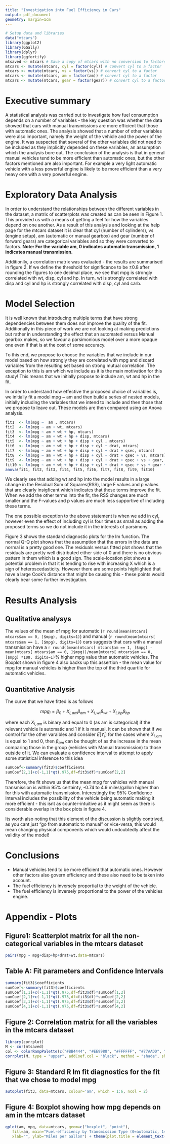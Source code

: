 ```yaml
---
title: "Investigation into Fuel Efficiency in Cars"
output: pdf_document
geometry: margin=1cm
---
```


```r
# Setup data and libraries
data("mtcars")
library(ggplot2)
library(GGally)
library(dplyr)
library(ggfortify)
mtsaved <- mtcars # Save a copy of mtcars with no conversion to factors - needed by cor
mtcars <- mutate(mtcars, cyl = factor(cyl)) # convert cyl to a factor
mtcars <- mutate(mtcars, vs = factor(vs)) # convert cyl to a factor
mtcars <- mutate(mtcars, am = factor(am)) # convert cyl to a factor
mtcars <- mutate(mtcars, gear = factor(gear)) # convert cyl to a factor
```
# Executive summary

A statistical analysis was carried out to investigate how fuel consumption depends on a number of variables - the key question was whether the data showed that cars with manual transmissions are more efficient that those with automatic ones. The analysis showed that a number of other variables were also important, namely the weight of the vehicle and the power of the engine. It was suspected that several of the other variables did not need to be included as they implicitly depended on these variables, an assumption which the analysis bore out. The conclusion of the analysis is that in general manual vehicles tend to be more efficient than automatic ones, but the other factors mentioned are also important. For example a very light automatic vehicle with a less powerful engine is likely to be more efficient than a very heavy one with a very powerful engine.

# Exploratory Data Analysis

In order to understand the relationships between the different variables in the dataset, a matrix of scatterplots was created as can be seen in Figure 1. This provided us with a means of getting a feel for how the variables depend on one another. As a result of this analysis and looking at the help page for the mtcars dataset it is clear that cyl (number of cylinders), vs (engine setup), am (automatic or manual gearbox) and gear (number of forward gears) are categorical variables and so they were converted to factors. **Note: For the variable am, 0 indicates automatic transmission, 1 indicates manual transmission.**

Additionlly, a correlation matrix was evaluated - the results are summarised in figure 2. If we define the threshold for significance to be ±0.8 after rounding the figures to one decimal place, we see that mpg is strongly correlated with wt, disp, cyl and hp. In turn, wt is strongly correlated with disp and cyl and hp is strongly correlated with disp, cyl and carb.

# Model Selection

It is well known that introducing multiple terms that have strong dependencies between them does not improve the quality of the fit. Additionally in this piece of work we are not looking at making predictions but rather in understanding the effect that an automated versus Manual gearbox makes, so we favour a parsimonious model over a more opaque one even if that is at the cost of some accuracy.

To this end, we propose to choose the variables that we include in our model based on how strongly they are correlated with mpg and discard variables from the resulting set based on strong mutual correlation. The exception to this is am which we include as it is the main motivation for this study! This means that we initially propose to include am, wt and hp in the fit. 

In order to understand how effective the proposed choice of variables is, we initially fit a model mpg ~ am and then build a series of nested models, initially including the variables that we intend to include and then those that we propose to leave out. These models are then compared using an  Anova analysis.

```r
fit1  <- lm(mpg ~  am , mtcars)
fit2  <- lm(mpg ~ am + wt, mtcars)
fit3  <- lm(mpg ~ am + wt + hp, mtcars)
fit4  <- lm(mpg ~ am + wt + hp + disp, mtcars)
fit5  <- lm(mpg ~ am + wt + hp + disp + cyl , mtcars)
fit6  <- lm(mpg ~ am + wt + hp + disp + cyl + drat, mtcars)
fit7  <- lm(mpg ~ am + wt + hp + disp + cyl + drat + qsec, mtcars)
fit8  <- lm(mpg ~ am + wt + hp + disp + cyl + drat + qsec + vs, mtcars)
fit9  <- lm(mpg ~ am + wt + hp + disp + cyl + drat + qsec + vs + gear, mtcars)
fit10 <- lm(mpg ~ am + wt + hp + disp + cyl + drat + qsec + vs + gear + carb, mtcars)
anova(fit1, fit2, fit3, fit4, fit5, fit6, fit7, fit8, fit9, fit10)
```

We clearly see that adding wt and hp into the model results in a large change in the Residual Sum of Squares(RSS), large F values and p values that are clearly insigficant which indicates that these terms improve the fit. When we add the other terms into the fit, the RSS changes are much smaller and the F-values and p values are much less supportive of including these terms.

The one possible exception to the above statement is when we add in cyl, however even the effect of including cyl is four times as small as adding the proposed terms so we do not include it in the interests of parsimony. 

Figure 3 shows the standard diagnostic plots for the lm function. The normal Q-Q plot shows that the assumption that the errors in the data are normal is a pretty good one. The residuals versus fitted plot shows that the residuals are pretty well distributed either side of 0 and there is no obvious pattern in them which is a good sign. The scale-location plot shows a potential problem in that it is tending to rise with increasing X which is a sign of heteroscedasticity. However there are some points highlighted that have a large Cook's distance that might be causing this - these points would clearly bear some further investigation.

# Results Analysis

## Qualitative analysys

The values of the mean of mpg for automatic (`r round(mean(mtcars[ mtcars$am == 0, ]$mpg), digits=1)`) and manual (`r round(mean(mtcars[ mtcars$am == 1, ]$mpg), digits=1)`) cars suggests that cars with a manual transmission have a `r round((mean(mtcars[ mtcars$am == 1, ]$mpg) - mean(mtcars[ mtcars$am == 0, ]$mpg))/mean(mtcars[ mtcars$am == 0, ]$mpg) *100, digits=1)`% higher mpg value than automatic vehicles. The Boxplot shown in figure 4 also backs up this assertion - the mean value for mpg for manual vehicles is higher than the top of the third quartile for automatic vehicles.

## Quantitative Analysis

The curve that we have fitted is as follows

$$ mpg_{i} = \beta_{0} + X_{i,am}\beta_{am} + X_{i,wt}\beta_{wt} + X_{i,hp}\beta_{hp}$$

where each $X_{i,am}$ is binary and equal to 0 (as am is categorical) if the relevant vehicle is automatic and 1 if it is manual. It can be shown that if we control for the other varaibles and consider $E[Y_{i}]$ for the cases where $X_{i,am}$ is equal to 1 and 0, then $\beta_{am}$ can be thought of as the increase in the mean comparing those in the group (vehicles with Manual transmission) to those outside of it. We can evaluate a confidence interval to attempt to apply some statistical inference to this idea

```r
sumCoef<-summary(fit3)$coefficients
sumCoef[2,1]+c(-1,1)*qt(.975,df=fit3$df)*sumCoef[2,2]
```

Therefore, the fit shows us that the mean mpg for vehicles with manual transmission is within 95% certainty, -0.74 to 4.9 miles/gallon higher than for this with automatic transmission. Interestingly the 95% Confidence Interval includes the possibility of the vehicle being automatic making it more efficient - this isnt as counter-intuitive as it might seem as there is considerable overlap in the box plots in figure 4.

Its worth also noting that this element of the discussion is slightly contrived, as you cant just "go from automatic to manual" or vice-versa, this would mean changing physical components which would undoubtedly affect the validity of the model!

# Conclusions

* Manual vehicles tend to be more efficient that automatic ones. However other factors also govern efficiency and these also need to be taken into account.
* The fuel efficiency is inversely proportial to the weight of the vehicle.
* The fuel efficiency is inversely proportional to the power of the vehicles engine.

\newpage

# Appendix - Plots

## Figure1: Scatterplot matrix for all the non-categorical variables in the mtcars dataset

```r
pairs(mpg ~ mpg+disp+hp+drat+wt,data=mtcars)
```

## Table A: Fit parameters and Confidence Intervals
```r
summary(fit3)$coefficients
sumCoef<-summary(fit3)$coefficients
sumCoef[1,1]+c(-1,1)*qt(.975,df=fit3$df)*sumCoef[1,2]
sumCoef[2,1]+c(-1,1)*qt(.975,df=fit3$df)*sumCoef[2,2]
sumCoef[3,1]+c(-1,1)*qt(.975,df=fit3$df)*sumCoef[3,2]
sumCoef[4,1]+c(-1,1)*qt(.975,df=fit3$df)*sumCoef[4,2]
```


## Figure 2: Correlation matrix for all the variables in the mtcars dataset

```r
library(corrplot)
M <- cor(mtsaved)
col <- colorRampPalette(c("#BB4444", "#EE9988", "#FFFFFF", "#77AADD", "#4477AA"))
corrplot(M, type = "upper", addCoef.col = "black", method = "shade", shade.col = NA, tl.col = "black", tl.srt = 45, col=col(200),  order = "AOE")
```

## Figure 3: Standard R lm fit diagnostics for the fit that we chose to model mpg



```r
autoplot(fit3, data=mtcars, colour='am', which = 1:6, ncol = 2) 
```

## Figure 4: Boxplot showing how mpg depends on am in the mtcars dataset

```r
qplot(am, mpg, data=mtcars, geom=c("boxplot", "point"), 
   fill=am, main="Fuel-efficiency by Transmission Type (0=automatic, 1=manual)",
   xlab="", ylab="Miles per Gallon") + theme(plot.title = element_text(size=6))
```
